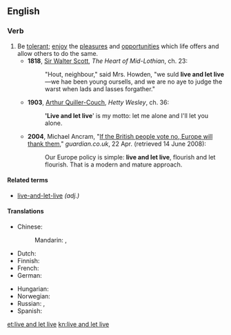 ==English==

===Verb===
{{head|en|verb|head=[[live]] [[and]] [[let]] [[live]]}}

# Be [[tolerant]]; [[enjoy]] the [[pleasure]]s and [[opportunity|opportunities]] which life offers and allow others to do the same.
#* '''1818''', [[w:Sir_Walter_Scott|Sir Walter Scott]], ''The Heart of Mid-Lothian'', ch. 23:
#*: "Hout, neighbour," said Mrs. Howden, "we suld '''live and let live'''—we hae been young oursells, and we are no aye to judge the warst when lads and lasses forgather."
#* '''1903''', [[w:Arthur_Quiller-Couch|Arthur Quiller-Couch]], ''Hetty Wesley'', ch. 36:
#*: ''''Live and let live'''' is my motto: let me alone and I'll let you alone.
#* '''2004''', Michael Ancram, "[http://www.guardian.co.uk/politics/2004/apr/22/eu.world If the British people vote no, Europe will thank them]," ''guardian.co.uk'', 22 Apr. (retrieved 14 June 2008):
#*: Our Europe policy is simple: '''live and let live''', flourish and let flourish. That is a modern and mature approach.

====Related terms====
* [[live-and-let-live]] ''(adj.)''

====Translations====
{{trans-top|Be tolerant}}
* Chinese:
*: Mandarin: {{t-|cmn|己立立人，己達達人|sc=Hani}}, {{t-|cmn|己立立人，己达达人|tr=jǐlìlìrén, jǐdádárén|sc=Hani}}
* Dutch: {{t-|nl|leef en laat leven}}
* Finnish: {{t-|fi|elää ja antaa elää}}
* French: {{t-|fr|vivre et laisser vivre}}
* German: {{t+|de|leben und leben lassen}}
{{trans-mid}}
* Hungarian: {{t-|hu|élni és élni hagyni}}
* Norwegian: {{t-|no|lev og la leve}}
* Russian: {{t-|ru|живи и дай жить другим|tr=živí i daj žit' drugím}},  {{t-|ru|сам живи и другим жить не мешай|tr=sam živí i drugím žit’ ne mešáj}}
* Spanish: {{t-|es|vive y deja vivir}}
{{trans-bottom}}

[[et:live and let live]]
[[kn:live and let live]]